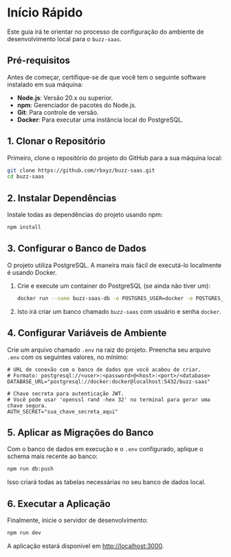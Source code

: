 # Início Rápido

Este guia irá te orientar no processo de configuração do ambiente de desenvolvimento local para o `buzz-saas`.

## Pré-requisitos

Antes de começar, certifique-se de que você tem o seguinte software instalado em sua máquina:
- **Node.js**: Versão 20.x ou superior.
- **npm**: Gerenciador de pacotes do Node.js.
- **Git**: Para controle de versão.
- **Docker**: Para executar uma instância local do PostgreSQL.

## 1. Clonar o Repositório

Primeiro, clone o repositório do projeto do GitHub para a sua máquina local:

```bash
git clone https://github.com/rbxyz/buzz-saas.git
cd buzz-saas
```

## 2. Instalar Dependências

Instale todas as dependências do projeto usando npm:

```bash
npm install
```

## 3. Configurar o Banco de Dados

O projeto utiliza PostgreSQL. A maneira mais fácil de executá-lo localmente é usando Docker.

1.  Crie e execute um container do PostgreSQL (se ainda não tiver um):
    ```bash
    docker run --name buzz-saas-db -e POSTGRES_USER=docker -e POSTGRES_PASSWORD=docker -e POSTGRES_DB=buzz-saas -p 5432:5432 -d postgres
    ```
2.  Isto irá criar um banco chamado `buzz-saas` com usuário e senha `docker`.

## 4. Configurar Variáveis de Ambiente

Crie um arquivo chamado `.env` na raiz do projeto. Preencha seu arquivo `.env` com os seguintes valores, no mínimo:

```env
# URL de conexão com o banco de dados que você acabou de criar.
# Formato: postgresql://<user>:<password>@<host>:<port>/<database>
DATABASE_URL="postgresql://docker:docker@localhost:5432/buzz-saas"

# Chave secreta para autenticação JWT.
# Você pode usar 'openssl rand -hex 32' no terminal para gerar uma chave segura.
AUTH_SECRET="sua_chave_secreta_aqui"
```

## 5. Aplicar as Migrações do Banco

Com o banco de dados em execução e o `.env` configurado, aplique o schema mais recente ao banco:

```bash
npm run db:push
```
Isso criará todas as tabelas necessárias no seu banco de dados local.

## 6. Executar a Aplicação

Finalmente, inicie o servidor de desenvolvimento:

```bash
npm run dev
```

A aplicação estará disponível em [http://localhost:3000](http://localhost:3000). 